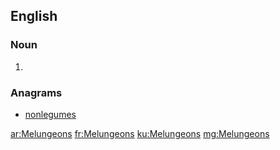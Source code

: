 ==English==

===Noun===
{{head|en|plural}}

# {{plural of|Melungeon|lang=en}}

===Anagrams===
* [[nonlegumes#English|nonlegumes]]

[[ar:Melungeons]]
[[fr:Melungeons]]
[[ku:Melungeons]]
[[mg:Melungeons]]